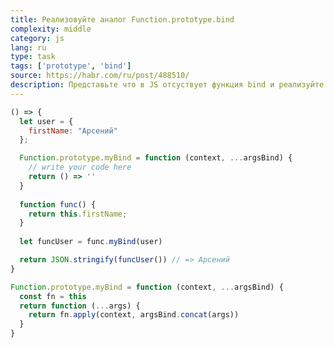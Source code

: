 ```yaml
---
title: Реализовуйте аналог Function.prototype.bind
complexity: middle
category: js
lang: ru
type: task
tags: ['prototype', 'bind']
source: https://habr.com/ru/post/488510/
description: Представьте что в JS отсуствует функция bind и реализуйте ее самостоятельно c помощью прототипов
---
```


```jsx example
() => {
  let user = {
    firstName: "Арсений"
  };

  Function.prototype.myBind = function (context, ...argsBind) {
    // write your code here
    return () => ''
  }
  
  function func() {
    return this.firstName;
  }
  
  let funcUser = func.myBind(user)

  return JSON.stringify(funcUser()) // => Арсений
}
```

```js answer
Function.prototype.myBind = function (context, ...argsBind) {
  const fn = this
  return function (...args) {
    return fn.apply(context, argsBind.concat(args))
  }
}
```
